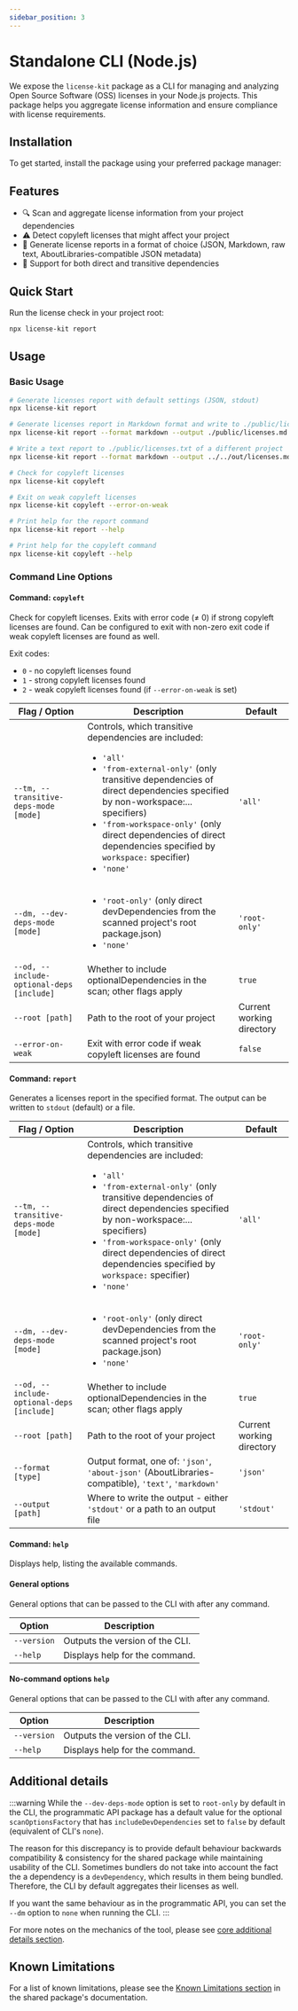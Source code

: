 ```yaml
---
sidebar_position: 3
---
```



# Standalone CLI (Node.js)

We expose the `license-kit` package as a CLI for managing and analyzing Open Source Software (OSS) licenses in your Node.js projects. This package helps you aggregate license information and ensure compliance with license requirements.

## Installation

To get started, install the package using your preferred package manager:

<PackageManagerTabs command="install license-kit" />

## Features

- 🔍 Scan and aggregate license information from your project dependencies
- ⚠️ Detect copyleft licenses that might affect your project
- 📝 Generate license reports in a format of choice (JSON, Markdown, raw text, AboutLibraries-compatible JSON metadata)
- 🔄 Support for both direct and transitive dependencies

## Quick Start

Run the license check in your project root:

```bash
npx license-kit report
```

## Usage

### Basic Usage

```bash
# Generate licenses report with default settings (JSON, stdout)
npx license-kit report

# Generate licenses report in Markdown format and write to ./public/licenses.md
npx license-kit report --format markdown --output ./public/licenses.md

# Write a text report to ./public/licenses.txt of a different project
npx license-kit report --format markdown --output ../../out/licenses.md --root ../../another-project

# Check for copyleft licenses
npx license-kit copyleft

# Exit on weak copyleft licenses
npx license-kit copyleft --error-on-weak

# Print help for the report command
npx license-kit report --help

# Print help for the copyleft command
npx license-kit copyleft --help
```

### Command Line Options

#### Command: `copyleft`

Check for copyleft licenses. Exits with error code (≠ 0) if strong copyleft licenses are found. Can be configured to exit with non-zero exit code if weak copyleft licenses are found as well.

Exit codes:

- `0` - no copyleft licenses found
- `1` - strong copyleft licenses found
- `2` - weak copyleft licenses found (if `--error-on-weak` is set)

| Flag / Option                             | Description                                                                                                                                                                                                                                                                                                                                              | Default                   |
| ----------------------------------------- | -------------------------------------------------------------------------------------------------------------------------------------------------------------------------------------------------------------------------------------------------------------------------------------------------------------------------------------------------------- | ------------------------- |
| `--tm, --transitive-deps-mode [mode]`     | Controls, which transitive dependencies are included: <ul><li>`'all'`</li> <li>`'from-external-only'` (only transitive dependencies of direct dependencies specified by non-workspace:... specifiers)</li> <li>`'from-workspace-only'` (only direct dependencies of direct dependencies specified by `workspace:` specifier)</li> <li>`'none'`</li></ul> | `'all'`                   |
| `--dm, --dev-deps-mode [mode]`            | <ul><li>`'root-only'` (only direct devDependencies from the scanned project's root package.json)</li> <li>`'none'`</li></ul>                                                                                                                                                                                                                             | `'root-only'`             |
| `--od, --include-optional-deps [include]` | Whether to include optionalDependencies in the scan; other flags apply                                                                                                                                                                                                                                                                                   | `true`                    |
| `--root [path]`                           | Path to the root of your project                                                                                                                                                                                                                                                                                                                         | Current working directory |
| `--error-on-weak`                         | Exit with error code if weak copyleft licenses are found                                                                                                                                                                                                                                                                                                 | `false`                   |

#### Command: `report`

Generates a licenses report in the specified format. The output can be written to `stdout` (default) or a file.

| Flag / Option                             | Description                                                                                                                                                                                                                                                                                                                                              | Default                   |
| ----------------------------------------- | -------------------------------------------------------------------------------------------------------------------------------------------------------------------------------------------------------------------------------------------------------------------------------------------------------------------------------------------------------- | ------------------------- |
| `--tm, --transitive-deps-mode [mode]`     | Controls, which transitive dependencies are included: <ul><li>`'all'`</li> <li>`'from-external-only'` (only transitive dependencies of direct dependencies specified by non-workspace:... specifiers)</li> <li>`'from-workspace-only'` (only direct dependencies of direct dependencies specified by `workspace:` specifier)</li> <li>`'none'`</li></ul> | `'all'`                   |
| `--dm, --dev-deps-mode [mode]`            | <ul><li>`'root-only'` (only direct devDependencies from the scanned project's root package.json)</li> <li>`'none'`</li></ul>                                                                                                                                                                                                                             | `'root-only'`             |
| `--od, --include-optional-deps [include]` | Whether to include optionalDependencies in the scan; other flags apply                                                                                                                                                                                                                                                                                   | `true`                    |
| `--root [path]`                           | Path to the root of your project                                                                                                                                                                                                                                                                                                                         | Current working directory |
| `--format [type]`                         | Output format, one of: `'json'`, `'about-json'` (AboutLibraries-compatible), `'text'`, `'markdown'`                                                                                                                                                                                                                                                      | `'json'`                  |
| `--output [path]`                         | Where to write the output - either `'stdout'` or a path to an output file                                                                                                                                                                                                                                                                                | `'stdout'`                |

#### Command: `help`

Displays help, listing the available commands.

#### General options

General options that can be passed to the CLI with after any command.

| Option      | Description                     |
| ----------- | ------------------------------- |
| `--version` | Outputs the version of the CLI. |
| `--help`    | Displays help for the command.  |

#### No-command options `help`

General options that can be passed to the CLI with after any command.

| Option      | Description                     |
| ----------- | ------------------------------- |
| `--version` | Outputs the version of the CLI. |
| `--help`    | Displays help for the command.  |

## Additional details

:::warning
While the `--dev-deps-mode` option is set to `root-only` by default in the CLI, the programmatic API package has a default value for the optional `scanOptionsFactory` that has `includeDevDependencies` set to `false` by default (equivalent of CLI's `none`).

The reason for this discrepancy is to provide default behaviour backwards compatibility & consistency for the shared package while maintaining usability of the CLI. Sometimes bundlers do not take into account the fact the a dependency is a `devDependency`, which results in them being bundled. Therefore, the CLI by default aggregates their licenses as well.

If you want the same behaviour as in the programmatic API, you can set the `--dm` option to `none` when running the CLI.
:::

For more notes on the mechanics of the tool, please see [core additional details section](/docs/programmatic-usage#additional-details).

## Known Limitations

For a list of known limitations, please see the [Known Limitations section](/docs/programmatic-usage#known-limitations) in the shared package's documentation.
